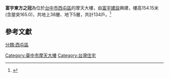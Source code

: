 {{coord|24.159180|120.637609|display=title}}
{{Infobox Skyscraper
| building_name = 富宇東方之冠
| image = 富宇東方之冠(右二).jpg
| location = {{ROC-TW}}[[台中市|台中市]][[西屯區|西屯區]]市政路169號
| built = 
| use = 
| status = {{Green|竣工}}
| height = {{convert|165.2|m|ft}}
| roof = {{convert|140.5|m|ft}}
| floor_count = 38
| floor_area = 
}}
'''富宇東方之冠'''為位於[[台中市|台中市]][[西屯區|西屯區]]的摩天大樓，由[[富宇建設|富宇建設]]興建，樓高154.15米(含屋突165.0)，共地上38層、地下5層，共計134戶。<ref name="">{{cite web|url=http://www.formosa21.com.tw/awardview.php?ss_id=430&builder_id=4876|title=東方之冠(2015)-富宇建設股份有限公司-國家建築金獎官網|publisher=台灣永續關懷協會|accessdate=2017-07-24|archive-date=2020-02-20|archive-url=https://web.archive.org/web/20200220121623/http://www.formosa21.com.tw/awardview.php?ss_id=430&builder_id=4876|dead-url=no}}</ref>

== 參考文獻 ==
{{reflist}}

[[Category:臺中市摩天大樓|Category:臺中市摩天大樓]]
[[分類:西屯區|分類:西屯區]]
[[Category:台灣住宅|Category:台灣住宅]]
